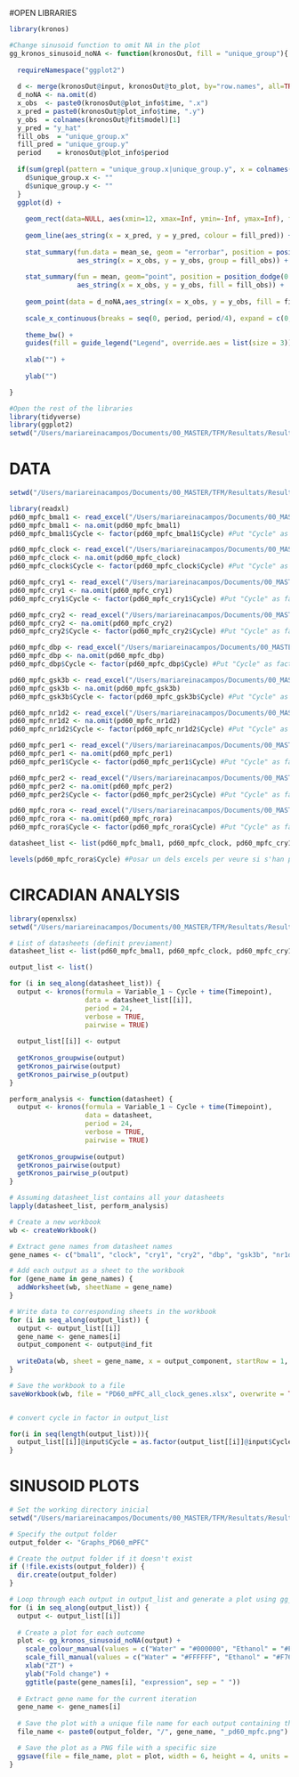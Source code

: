 
#OPEN LIBRARIES

```r
library(kronos)

#Change sinusoid function to omit NA in the plot
gg_kronos_sinusoid_noNA <- function(kronosOut, fill = "unique_group"){
  
  requireNamespace("ggplot2")
  
  d <- merge(kronosOut@input, kronosOut@to_plot, by="row.names", all=TRUE)[,-1]
  d_noNA <- na.omit(d)
  x_obs  <- paste0(kronosOut@plot_info$time, ".x")
  x_pred = paste0(kronosOut@plot_info$time, ".y")
  y_obs  = colnames(kronosOut@fit$model)[1]
  y_pred = "y_hat"
  fill_obs  = "unique_group.x"
  fill_pred = "unique_group.y"
  period    = kronosOut@plot_info$period
  
  if(sum(grepl(pattern = "unique_group.x|unique_group.y", x = colnames(d))) == 0){
    d$unique_group.x <- ""
    d$unique_group.y <- ""
  }
  ggplot(d) +
    
    geom_rect(data=NULL, aes(xmin=12, xmax=Inf, ymin=-Inf, ymax=Inf), fill="lightgray") +
    
    geom_line(aes_string(x = x_pred, y = y_pred, colour = fill_pred)) +
    
    stat_summary(fun.data = mean_se, geom = "errorbar", position = position_dodge(0.75), width = 1, 
                 aes_string(x = x_obs, y = y_obs, group = fill_obs)) + 
    
    stat_summary(fun = mean, geom="point", position = position_dodge(0.75), size = 4, shape = 21, 
                 aes_string(x = x_obs, y = y_obs, fill = fill_obs)) +
    
    geom_point(data = d_noNA,aes_string(x = x_obs, y = y_obs, fill = fill_obs), shape = 21, position = position_dodge(0.75)) +
    
    scale_x_continuous(breaks = seq(0, period, period/4), expand = c(0, 0)) +
    
    theme_bw() +
    guides(fill = guide_legend("Legend", override.aes = list(size = 3)), colour = guide_none()) +
    
    xlab("") +
    
    ylab("")

}

#Open the rest of the libraries
library(tidyverse)
library(ggplot2)
setwd("/Users/mariareinacampos/Documents/00_MASTER/TFM/Resultats/Results_PD60_mPFC")

```

# DATA

```r
setwd("/Users/mariareinacampos/Documents/00_MASTER/TFM/Resultats/Results_PD60_mPFC")

library(readxl)
pd60_mpfc_bmal1 <- read_excel("/Users/mariareinacampos/Documents/00_MASTER/TFM/Resultats/Results_PD60_mPFC/pd60_mpfc_bmal1.xlsx")
pd60_mpfc_bmal1 <- na.omit(pd60_mpfc_bmal1)
pd60_mpfc_bmal1$Cycle <- factor(pd60_mpfc_bmal1$Cycle) #Put "Cycle" as factor

pd60_mpfc_clock <- read_excel("/Users/mariareinacampos/Documents/00_MASTER/TFM/Resultats/Results_PD60_mPFC/pd60_mpfc_clock.xlsx")
pd60_mpfc_clock <- na.omit(pd60_mpfc_clock)
pd60_mpfc_clock$Cycle <- factor(pd60_mpfc_clock$Cycle) #Put "Cycle" as factor

pd60_mpfc_cry1 <- read_excel("/Users/mariareinacampos/Documents/00_MASTER/TFM/Resultats/Results_PD60_mPFC/pd60_mpfc_cry1.xlsx")
pd60_mpfc_cry1 <- na.omit(pd60_mpfc_cry1)
pd60_mpfc_cry1$Cycle <- factor(pd60_mpfc_cry1$Cycle) #Put "Cycle" as factor

pd60_mpfc_cry2 <- read_excel("/Users/mariareinacampos/Documents/00_MASTER/TFM/Resultats/Results_PD60_mPFC/pd60_mpfc_cry2.xlsx")
pd60_mpfc_cry2 <- na.omit(pd60_mpfc_cry2)
pd60_mpfc_cry2$Cycle <- factor(pd60_mpfc_cry2$Cycle) #Put "Cycle" as factor

pd60_mpfc_dbp <- read_excel("/Users/mariareinacampos/Documents/00_MASTER/TFM/Resultats/Results_PD60_mPFC/pd60_mpfc_dbp.xlsx")
pd60_mpfc_dbp <- na.omit(pd60_mpfc_dbp)
pd60_mpfc_dbp$Cycle <- factor(pd60_mpfc_dbp$Cycle) #Put "Cycle" as factor

pd60_mpfc_gsk3b <- read_excel("/Users/mariareinacampos/Documents/00_MASTER/TFM/Resultats/Results_PD60_mPFC/pd60_mpfc_gsk3b.xlsx")
pd60_mpfc_gsk3b <- na.omit(pd60_mpfc_gsk3b)
pd60_mpfc_gsk3b$Cycle <- factor(pd60_mpfc_gsk3b$Cycle) #Put "Cycle" as factor

pd60_mpfc_nr1d2 <- read_excel("/Users/mariareinacampos/Documents/00_MASTER/TFM/Resultats/Results_PD60_mPFC/pd60_mpfc_nr1d2.xlsx")
pd60_mpfc_nr1d2 <- na.omit(pd60_mpfc_nr1d2)
pd60_mpfc_nr1d2$Cycle <- factor(pd60_mpfc_nr1d2$Cycle) #Put "Cycle" as factor

pd60_mpfc_per1 <- read_excel("/Users/mariareinacampos/Documents/00_MASTER/TFM/Resultats/Results_PD60_mPFC/pd60_mpfc_per1.xlsx")
pd60_mpfc_per1 <- na.omit(pd60_mpfc_per1)
pd60_mpfc_per1$Cycle <- factor(pd60_mpfc_per1$Cycle) #Put "Cycle" as factor

pd60_mpfc_per2 <- read_excel("/Users/mariareinacampos/Documents/00_MASTER/TFM/Resultats/Results_PD60_mPFC/pd60_mpfc_per2.xlsx")
pd60_mpfc_per2 <- na.omit(pd60_mpfc_per2)
pd60_mpfc_per2$Cycle <- factor(pd60_mpfc_per2$Cycle) #Put "Cycle" as factor

pd60_mpfc_rora <- read_excel("/Users/mariareinacampos/Documents/00_MASTER/TFM/Resultats/Results_PD60_mPFC/pd60_mpfc_rora.xlsx")
pd60_mpfc_rora <- na.omit(pd60_mpfc_rora)
pd60_mpfc_rora$Cycle <- factor(pd60_mpfc_rora$Cycle) #Put "Cycle" as factor

datasheet_list <- list(pd60_mpfc_bmal1, pd60_mpfc_clock, pd60_mpfc_cry1, pd60_mpfc_cry2, pd60_mpfc_dbp, pd60_mpfc_gsk3b, pd60_mpfc_nr1d2, pd60_mpfc_per1, pd60_mpfc_per2, pd60_mpfc_rora)  # Add all your datasheets to this list

levels(pd60_mpfc_rora$Cycle) #Posar un dels excels per veure si s'han posat com a factor


```

# CIRCADIAN ANALYSIS

```r
library(openxlsx)
setwd("/Users/mariareinacampos/Documents/00_MASTER/TFM/Resultats/Results_PD60_mPFC")

# List of datasheets (definit previament)
datasheet_list <- list(pd60_mpfc_bmal1, pd60_mpfc_clock, pd60_mpfc_cry1, pd60_mpfc_cry2, pd60_mpfc_dbp, pd60_mpfc_gsk3b, pd60_mpfc_nr1d2, pd60_mpfc_per1, pd60_mpfc_per2, pd60_mpfc_rora)  # Add all your datasheets to this list

output_list <- list()

for (i in seq_along(datasheet_list)) {
  output <- kronos(formula = Variable_1 ~ Cycle + time(Timepoint), 
                   data = datasheet_list[[i]], 
                   period = 24, 
                   verbose = TRUE, 
                   pairwise = TRUE)
  
  output_list[[i]] <- output
  
  getKronos_groupwise(output)
  getKronos_pairwise(output)
  getKronos_pairwise_p(output)
}

perform_analysis <- function(datasheet) {
  output <- kronos(formula = Variable_1 ~ Cycle + time(Timepoint), 
                   data = datasheet, 
                   period = 24, 
                   verbose = TRUE, 
                   pairwise = TRUE)
  
  getKronos_groupwise(output)
  getKronos_pairwise(output)
  getKronos_pairwise_p(output)
}

# Assuming datasheet_list contains all your datasheets
lapply(datasheet_list, perform_analysis)

# Create a new workbook
wb <- createWorkbook()

# Extract gene names from datasheet names
gene_names <- c("bmal1", "clock", "cry1", "cry2", "dbp", "gsk3b", "nr1d2", "per1", "per2", "rora")

# Add each output as a sheet to the workbook
for (gene_name in gene_names) {
  addWorksheet(wb, sheetName = gene_name)
}

# Write data to corresponding sheets in the workbook
for (i in seq_along(output_list)) {
  output <- output_list[[i]]
  gene_name <- gene_names[i]
  output_component <- output@ind_fit
  
  writeData(wb, sheet = gene_name, x = output_component, startRow = 1, startCol = 1)
}

# Save the workbook to a file
saveWorkbook(wb, file = "PD60_mPFC_all_clock_genes.xlsx", overwrite = TRUE)


# convert cycle in factor in output_list

for(i in seq(length(output_list))){
  output_list[[i]]@input$Cycle = as.factor(output_list[[i]]@input$Cycle)
}

```
# SINUSOID PLOTS

```r

# Set the working directory inicial
setwd("/Users/mariareinacampos/Documents/00_MASTER/TFM/Resultats/Results_PD60_mPFC")

# Specify the output folder
output_folder <- "Graphs_PD60_mPFC"

# Create the output folder if it doesn't exist
if (!file.exists(output_folder)) {
  dir.create(output_folder)
}

# Loop through each output in output_list and generate a plot using gg_kronos_sinusoid
for (i in seq_along(output_list)) {
  output <- output_list[[i]]
  
  # Create a plot for each outcome
  plot <- gg_kronos_sinusoid_noNA(output) +
    scale_colour_manual(values = c("Water" = "#000000", "Ethanol" = "#F764C6")) + #line color
    scale_fill_manual(values = c("Water" = "#FFFFFF", "Ethanol" = "#F764C6")) + #filling color
    xlab("ZT") +
    ylab("Fold change") +
    ggtitle(paste(gene_names[i], "expression", sep = " "))
  
  # Extract gene name for the current iteration
  gene_name <- gene_names[i]
  
  # Save the plot with a unique file name for each output containing the gene name
  file_name <- paste0(output_folder, "/", gene_name, "_pd60_mpfc.png")  # For example: _pd60_hpc_bmal1.png 

  # Save the plot as a PNG file with a specific size
  ggsave(file = file_name, plot = plot, width = 6, height = 4, units = "in")
}

```
